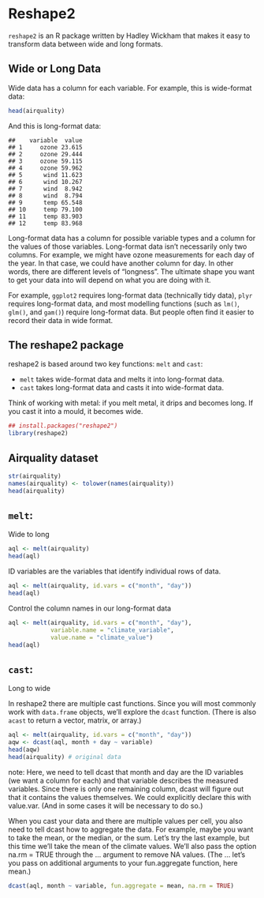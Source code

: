 Reshape2
========================================================

`reshape2` is an R package written by Hadley Wickham that makes it easy to transform data between wide and long formats.

## Wide or Long Data
Wide data has a column for each variable. For example, this is wide-format data:
```r
head(airquality)
```


And this is long-format data:
```
##    variable  value
## 1     ozone 23.615
## 2     ozone 29.444
## 3     ozone 59.115
## 4     ozone 59.962
## 5      wind 11.623
## 6      wind 10.267
## 7      wind  8.942
## 8      wind  8.794
## 9      temp 65.548
## 10     temp 79.100
## 11     temp 83.903
## 12     temp 83.968
```


Long-format data has a column for possible variable types and a column for the values of those variables. Long-format data isn’t necessarily only two columns. For example, we might have ozone measurements for each day of the year. In that case, we could have another column for day. In other words, there are different levels of “longness”. The ultimate shape you want to get your data into will depend on what you are doing with it.

For example, `ggplot2` requires long-format data (technically tidy data), `plyr` requires long-format data, and most modelling functions (such as `lm()`, `glm()`, and `gam()`) require long-format data. But people often find it easier to record their data in wide format.

## The reshape2 package
reshape2 is based around two key functions: `melt` and `cast`:

- `melt` takes wide-format data and melts it into long-format data.
- `cast` takes long-format data and casts it into wide-format data.

Think of working with metal: if you melt metal, it drips and becomes long. If you cast it into a mould, it becomes wide.

```r
## install.packages("reshape2")
library(reshape2)
```

## Airquality dataset
```r
str(airquality)
names(airquality) <- tolower(names(airquality))
head(airquality)
```

## `melt`:
Wide to long
```r
aql <- melt(airquality)
head(aql)
```


ID variables are the variables that identify individual rows of data.
```r
aql <- melt(airquality, id.vars = c("month", "day"))
head(aql)
```

Control the column names in our long-format data
```r
aql <- melt(airquality, id.vars = c("month", "day"),
            variable.name = "climate_variable", 
            value.name = "climate_value")
head(aql)
```

## `cast`:
Long to wide

In reshape2 there are multiple cast functions. Since you will most commonly work with `data.frame` objects, we’ll explore the `dcast` function. (There is also `acast` to return a vector, matrix, or array.)

```r
aql <- melt(airquality, id.vars = c("month", "day"))
aqw <- dcast(aql, month + day ~ variable)
head(aqw)
head(airquality) # original data

```

note: Here, we need to tell dcast that month and day are the ID variables (we want a column for each) and that variable describes the measured variables. Since there is only one remaining column, dcast will figure out that it contains the values themselves. We could explicitly declare this with value.var. (And in some cases it will be necessary to do so.)


When you cast your data and there are multiple values per cell, you also need to tell dcast how to aggregate the data. For example, maybe you want to take the mean, or the median, or the sum. Let’s try the last example, but this time we’ll take the mean of the climate values. We’ll also pass the option na.rm = TRUE through the ... argument to remove NA values. (The ... let’s you pass on additional arguments to your fun.aggregate function, here mean.)
```r
dcast(aql, month ~ variable, fun.aggregate = mean, na.rm = TRUE)

```

